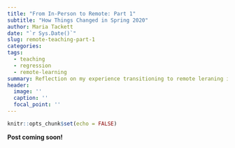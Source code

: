 ```yaml
---
title: "From In-Person to Remote: Part 1"
subtitle: "How Things Changed in Spring 2020"
author: Maria Tackett
date: "`r Sys.Date()`"
slug: remote-teaching-part-1
categories:
tags:
  - teaching
  - regression
  - remote-learning
summary: Reflection on my experience transitioning to remote leraning in Spring 2020
header:
  image: ''
  caption: ''
  focal_point: ''
---
```


```r
knitr::opts_chunk$set(echo = FALSE)
```

**Post coming soon!**
<!--
To say this has been quite the semester would be an understatement. In the middle of my spring break, I got the notification that Duke was going to remote learning for the remainder of the semester. Though we were given an extra week to make the transition, it was still quite hectic to say the least. After a few weeks of getting used to the new format; however, I realized it wasnt' all bad. Though I still prefer teaching in-person classes, there were a few things I learned this semester that I want to keep doing in the future. 

That leads me to this post. This is my first blog post (well since my Xanga blog in high school), but I wanted to write it for a couple of reasons: 

1. to share my experience in the hopes that others learn from it. During that week and half of reorienting my class, I found hearing what other instructors found worked/didn't work online was incredibly valuable. Most (if not all) institutions have their summer classes online, and I imagine a lot of institutions will have some online component in the fall. 

2. Per #1, I want to remember my experience this semester, since I'm anticipating having to teach online again in the fall (this is just my hunch; Duke has not made any decision about the fall as the time I'm writing this post). 

[INSERT SOMETHING ABOUT THE TERM REMOTE LEARNING]
I'll use the term remote learning [IS THIS THE TERM?] to distinguish what I did this semester from traditional online classes that take a lot of time and careful thought to develop. 

I've decided to divide this into two parts: 

Part I: From In-Class to Remote
- [Preparation](#preparation)
- [From In-Person to Remote](#changes)

Part II: Lessons Learned (What I hope to keep / change in the fall)
- [What I want to continue doing](#went_well)
- [What I want to change](#to_change)
    
## Preparation
\label{preparation}

My course was "online-supported"[IS THIS THE RIGHT TERM? FIND LINK], i.e. almost every element of the course was already facilitated online. 

- Course website[ADD LINK] contained the syllabus, schedule, and links to lecture slides and assignments.
- The instructions to all assignments are on the course website. Students do their work in Rstudio and GitHub [ADD LINK TO DATA SCIENCE IN A BOX OR A PAPER], and submit it in Gradescope [ADD LINK].
- Students use RStudio using virtual machines maintained by the unviersity's Office of Information Technology. Therefore, they can always access RStudio through a web browser. Another option is using Rstudio Cloud [ADD LINK], a cloud-based platform provided and maintained by RStudio. 
- All assignments are graded in Gradescope, an online grading and rubric platform. Students see the feedback on the assignment and grade directly in Gradescope. Because Gradescope is connected to our LMS (Sakai), the grades are sent to the gradebook secured in  Sakai. 
- A PDF of the textbook was made available by Duke Library, so students could access it in the Sakai. 

Because students were already accessing most of what they needed in the course through a web browser, my primary focus during the transition was on the pedagogical elements, speficially how to do lectures and labs in the context of the new circumstances. This not only meant figuring out the technology but also figuring out how to connect and engage with students who were now around the world, in varying home circumstances.

One of the first things I did was create a survey to send to my students. The survey I sent was largely based on the survey designed by Dr. Kristen Stephens-Martinez  [ADD LINK]. The survey served two primary purposes: 

1. It helped me get in contact with the students. Since the course had 90 students, this was the most efficient way to try to get in contact with everyone. I set a deadline to fill out the survey and indvidually reached out to students who hadn't completed the survey by the deadline. 

2. It helped me better understand the circumstances students would be in as they finished the semester. Some of the most important pieces of information were the time zone and student's ability to engage in live lectures and labs. These were presented as mutliple choice questions with relatively generic answers about whether they were set up to participate through Zoom during the lecture and lab times (which were required to remain the same as the regular semester). I provided an option for students to elaborate on their answer. I also ended the survey with giving students the option to let me know any questions or concerns they had. 

    Sending the survey was by far the most valuable thing I did during the transtiion, as it helped me better understand the circumstances students were in. As I was planning for the course, having this informaiton helped me be more realistic about what the class would look like in the new remote format. 

In addition to the survey, I went to a lot of training courses held by Duke's Learning Innovation [ADD LINK] about transitioning to the remote format, and read almost anything I could find about teaching online courses. I also took a look at how successsful online programs, like Penn State's Program [ADD LINK] were run. 

While most trainings were more focused on how to use the technology, I did find value in just seeing how other people ran online workshops/courses, and how they utilized some of the different features in Zoom. One the most useful courses I took was by Greg Wilson's [ADD TITLE AND LINK]. I took his RStudio Instructor training online, so I knew he was a great facilitator of online courses, so I was happy to see he had a course for the moment. His course provided a nice bridge between the "how-to" of the technology to the pedagogical elements of teaching online. 

I gained enough ideas and strategies from these trainings, that I felt ~~ready~~ less terrified to teach online. 
 
## Changes 
\label{changes}
 
Here are a few of the key changes I made with the transition to remote learning. You can read about all of the changes and policy updates I made in the Remote Learning Updates [ADD LINK] page.
 
 **Lectures**: The biggest change to the semester was the way I conducted lectures. Since this was the main component of the class that relied on in-person interaction (lecture with active-learning activities sprinkled throughout), this was what needed the most attention as I made the transition to remote learning. I ultimately decided to split lectures into two components and create some version of a flipped classroom: 
 
  -Pre-recorded live lecture videos: These were essentially like the traditional lecture, where I recorded videos talking through the lecture slides. There were questions sprinkled throughout where in-class discussion/activites would've gone [LINK TO AN EXAMPLE], so I asked students to pause the video and jot down their thoughts/responses to the actvity questions. The pre-recorded lectures were posted about two days in advance in a discussion thread in Sakai, LMS. Students were told to either write their questions down to ask during the "Live Lecture Session" or to reply to the thread with their questions if they couldn't attend be live for the lecture. I checked the discussion thread before each class, so I could make sure to address the posted questions in the live lecture. 
  
- Live Lecture Session: This was time I met with the class on Zoom during the scheduled lecture time. I made an agenda for each live lecture [ ADD LINK], so students would know what to expect. I typically started with announcements and asking if there any questions that were posted in the discussion thread or that students posted in the Zoom chat or asked verbally after raising their hand. Some quesitons I answered right away; others I jotted down to come back to later since I knew there'd be a more natural place to answer them. 

    After taking questions,  we basically went through the remaining time walking through an analysis covering the topic. Students could use an Rmd file or rendered HTML to follow-along. I usually talked about the code and more practical elements, since students got the basic terminology and definitions from the pre-recorded lecture. During most live lectures, I randomly split students into breakout rooms to talk about the discussion questions from the videos. 
  
    I popped into a few break out rooms during the discussions (students were told beforehand this would happen), and it was really great. A lot of students had their video on in the breakout rooms and it just made everything feel more energetic than in the larger setting. Even as students came back to the main room, a few would keep their video on. I randomly selected a breakout room to respond to the class. 
    
    Used an iPad with the pencil [WHAT"S THIS CALLED?] and the Goodnotes app as the white board. This worked better for me than Zoom white board, since I often needed to write equations. I also used it write Welcome and point students to the day's notes as they entered the class. I typically started the Zoom live lecture session about 5 minutes early. 
  
    The live lecture sessions were recorded and uploaded into the LMS, so students who were unable to attend live could still access the content. 

- Final project: Students had just begun their final group project [ADD LINK] before the transition, so I gave them the option to continue with the same project in their same groups or do something else. They overwhelmingly decided to stay in their same groups (I think because they had been with these groups since the 3rd week of the semester and had learned to work together). The project stayed largely the same, with the exception of the final presentation. Rather than present in-class, each group recorded a video presentation and uploaded it in a discussion thread in Sakai. I gave groups the option to upload their slides with a written transcript if video wasn't an viable option. Students were randomly assigned three presentations to write and post comments. I'll talk about this more in [SECTION NAME - THINGS TO KEEP WITH LINK], but in summary I really liked this format! 

- Midterm 2: I give two in-class paper midterms during the semester where students are allowed to bring one page of handwritten notes. Given the exams would be done remotely, I opted for an open-note, open-book exam. I tried to keep the format as similar to the first exam as possible, so students typed their responses in a Word document of the exam, saved it as a PDF and uploaded their resposes to the LMS. The exam was written to be taken within 75 minutes, but students had 2 hours to take the exam to provide flexibility for any computing issues.

In Part 2, I'll talk about some of the things that worked and that I plan to continue doing in the fall and other things I want to change. 
-->

